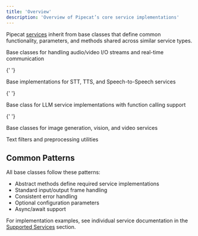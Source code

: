 ```yaml
---
title: 'Overview'
description: 'Overview of Pipecat’s core service implementations'
---
```


Pipecat [services](/server/services/supported-services) inherit from base classes that define common functionality, parameters, and methods shared across similar service types.

<CardGroup cols={2}>
  <Card
    title="Transport"
    icon="network-wired"
    href="/server/base-classes/transport">
    Base classes for handling audio/video I/O streams and real-time
    communication
  </Card>

{' '}

<Card
  title="Speech Services"
  icon="waveform-lines"
  href="/server/base-classes/speech">
  Base implementations for STT, TTS, and Speech-to-Speech services
</Card>

{' '}

<Card title="Language Models" icon="brain" href="/server/base-classes/llm">
  Base class for LLM service implementations with function calling support
</Card>

{' '}

<Card title="Media Processing" icon="image" href="/server/base-classes/media">
  Base classes for image generation, vision, and video services
</Card>

  <Card
    title="Text Processing"
    icon="font"
    href="/server/base-classes/text">
    Text filters and preprocessing utilities
  </Card>
</CardGroup>

## Common Patterns

All base classes follow these patterns:

- Abstract methods define required service implementations
- Standard input/output frame handling
- Consistent error handling
- Optional configuration parameters
- Async/await support

For implementation examples, see individual service documentation in the [Supported Services](/server/services/supported-services) section.
